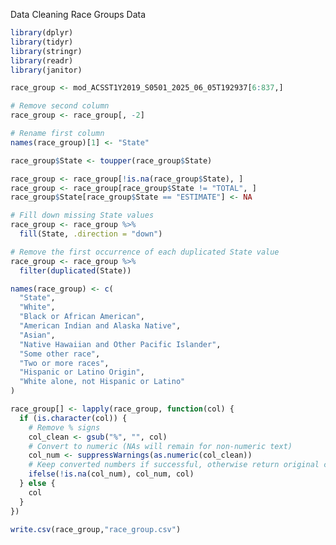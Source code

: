 Data Cleaning Race Groups Data
```{r}
library(dplyr)
library(tidyr)
library(stringr)
library(readr)
library(janitor)
```

```{r}
race_group <- mod_ACSST1Y2019_S0501_2025_06_05T192937[6:837,]

# Remove second column
race_group <- race_group[, -2]

# Rename first column
names(race_group)[1] <- "State"

race_group$State <- toupper(race_group$State)

race_group <- race_group[!is.na(race_group$State), ]
race_group <- race_group[race_group$State != "TOTAL", ]
race_group$State[race_group$State == "ESTIMATE"] <- NA

# Fill down missing State values
race_group <- race_group %>%
  fill(State, .direction = "down")

# Remove the first occurrence of each duplicated State value
race_group <- race_group %>%
  filter(duplicated(State))
```

```{r}
names(race_group) <- c(
  "State",
  "White",
  "Black or African American",
  "American Indian and Alaska Native",
  "Asian",
  "Native Hawaiian and Other Pacific Islander",
  "Some other race",
  "Two or more races",
  "Hispanic or Latino Origin",
  "White alone, not Hispanic or Latino"
)
```
```{r}
race_group[] <- lapply(race_group, function(col) {
  if (is.character(col)) {
    # Remove % signs
    col_clean <- gsub("%", "", col)
    # Convert to numeric (NAs will remain for non-numeric text)
    col_num <- suppressWarnings(as.numeric(col_clean))
    # Keep converted numbers if successful, otherwise return original column
    ifelse(!is.na(col_num), col_num, col)
  } else {
    col
  }
})
```



```{r}
write.csv(race_group,"race_group.csv")
```

